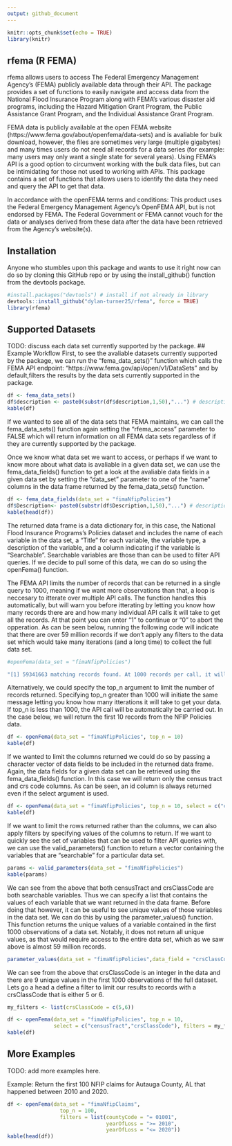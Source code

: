 ```yaml
---
output: github_document
---
```


```r
knitr::opts_chunk$set(echo = TRUE)
library(knitr)
```

## rfema (R FEMA)

rfema allows users to access The Federal Emergency Management Agency's (FEMA) publicly available data through their API. The package provides a set of functions to easily navigate and access data from the National Flood Insurance Program along with FEMA's various disaster aid programs, including the Hazard Mitigation Grant Program, the Public Assistance Grant Program, and the Individual Assistance Grant Program.

FEMA data is publicly available at the open FEMA website (https://www.fema.gov/about/openfema/data-sets) and is avaliable for bulk download, however, the files are sometimes very large (multiple gigabytes) and many times users do not need all records for a data series (for example: many users may only want a single state for several years). Using FEMA's API is a good option to circumvent working with the bulk data files, but can be intimidating for those not used to working with APIs. This package contains a set of functions that allows users to identify the data they need and query the API to get that data.

In accordance with the openFEMA terms and conditions: This product uses the Federal Emergency Management Agency’s OpenFEMA API, but is not endorsed by FEMA. The Federal Government or FEMA cannot vouch for the data or analyses derived from these data after the data have been retrieved from the Agency's website(s).


## Installation
Anyone who stumbles upon this package and wants to use it right now can do so by cloning this GitHub repo or by using the install_github() function from the devtools package.
```r
#install.packages("devtools") # install if not already in library
devtools::install_github("dylan-turner25/rfema", force = TRUE)
library(rfema)
```


## Supported Datasets
TODO: discuss each data set currently supported by the package.
## Example Workflow
First, to see the avaliable datasets currently supported by the package, we can run the "fema_data_sets()" function which calls the FEMA API endpoint: "https://www.fema.gov/api/open/v1/DataSets" and by default,filters the results by the data sets currently supported in the package.
```r
df <- fema_data_sets()
df$description <- paste0(substr(df$description,1,50),"...") # description shortened in this case to make table smaller
kable(df)
```
If we wanted to see all of the data sets that FEMA maintains, we can call the fema_data_sets() function again setting the "rfema_access" parameter to FALSE which will return information on all FEMA data sets regardless of if they are currently supported by the package.

Once we know what data set we want to access, or perhaps if we want to know more about what data is avaliable in a given data set, we can use the fema_data_fields() function to get a look at the avaliable data fields in a given data set by setting the "data_set" parameter to one of the "name" columns in the data frame returned by the fema_data_sets() function.

```r
df <- fema_data_fields(data_set = "fimaNfipPolicies")
df$Description<- paste0(substr(df$Description,1,50),"...") # description shortened in this case to make table smaller
kable(head(df))
```
The returned data frame is a data dictionary for, in this case, the National Flood Insurance Programs's Policies dataset and includes the name of each variable in the data set, a "Title" for each variable, the variable type, a description of the variable, and a column indicating if the variable is "Searchable". Searchable variables are those than can be used to filter API queries. If we decide to pull some of this data, we can do so using the openFema() function.

The FEMA API limits the number of records that can be returned in a single query to 1000, meaning if we want more observations than that, a loop is neccesary to itterate over multiple API calls. The function handles this automatically, but will warn you before itterating by letting you know how many records there are and how many individual API calls it will take to get all the records. At that point you can enter "1" to continue or "0" to abort the opperation. As can be seen below, running the following code will indicate that there are over 59 million records if we don't apply any filters to the data set which would take many iterations (and a long time) to collect the full data set.

```r
#openFema(data_set = "fimaNfipPolicies")

"[1] 59341663 matching records found. At 1000 records per call, it will take 59342 individual API calls to get all matching records. Continue?"
```

Alternatively, we could specify the top_n argument to limit the number of records returned. Specifying top_n greater than 1000 will initiate the same message letting you know how many itterations it will take to get your data. If top_n is less than 1000, the API call will be automatically be carried out. In the case below, we will return the first 10 records from the NFIP Policies data.
```r
df <- openFema(data_set = "fimaNfipPolicies", top_n = 10)
kable(df)
```

If we wanted to limit the columns returned we could do so by passing a character vector of data fields to be included in the returned data frame. Again, the data fields for a given data set can be retrieved using the fema_data_fields() function. In this case we will return only the census tract and crs code columns. As can be seen, an id column is always returned even if the select argument is used. 
```r
df <- openFema(data_set = "fimaNfipPolicies", top_n = 10, select = c("censusTract","crsClassCode"))
kable(df)
```

If we want to limit the rows returned rather than the columns, we can also apply filters by specifying values of the columns to return. If we want to quickly see the set of variables that can be used to filter API queries with, we can use the valid_parameters() function to return a vector containing the variables that are "searchable" for a particular data set. 
```r
params <- valid_parameters(data_set = "fimaNfipPolicies")
kable(params)
```

We can see from the above that both censusTract and crsClassCode are both searchable variables. Thus we can specify a list that contains the values of each variable that we want returned in the data frame. Before doing that however, it can be useful to see unique values of those variables in the data set. We can do this by using the parameter_values() function. This function returns the unique values of a variable contained in the first 1000 observations of a data set. Notably, it does not return all unique values, as that would require access to the entire data set, which as we saw above is almost 59 million records. 

```r
parameter_values(data_set = "fimaNfipPolicies",data_field = "crsClassCode")
```


We can see from the above that crsClassCode is an integer in the data and there are 9 unique values in the first 1000 observations of the full dataset. Lets go a head a define a filter to limit our results to records with a crsClassCode that is either 5 or 6.
```r
my_filters <- list(crsClassCode = c(5,6))

df <- openFema(data_set = "fimaNfipPolicies", top_n = 10, 
               select = c("censusTract","crsClassCode"), filters = my_filters)
kable(df)


```






## More Examples
TODO: add more examples here.


Example: Return the first 100 NFIP claims for Autauga County, AL that happened between 2010 and 2020.
```r
df <- openFema(data_set = "fimaNfipClaims",
                 top_n = 100,
                 filters = list(countyCode = "= 01001",
                                yearOfLoss = ">= 2010",
                                yearOfLoss = "<= 2020"))
kable(head(df))
```






